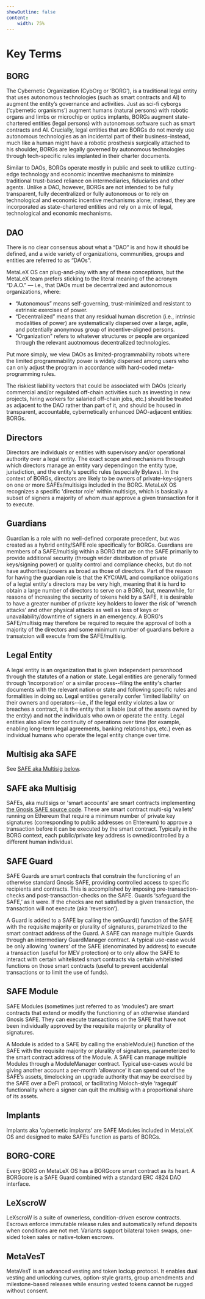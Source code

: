 ```yaml
---
showOutline: false
content: 
    width: 75%
---
```


# Key Terms

## BORG ### 

The Cybernetic Organization (CybOrg or ‘BORG’), is a traditional legal entity that uses autonomous technologies (such as smart contracts and AI) to augment the entity’s governance and activities. Just as sci-fi cyborgs (‘cybernetic organisms’) augment humans (natural persons) with robotic organs and limbs or microchip or optics implants, BORGs augment state-chartered entities (legal persons) with autonomous software such as smart contracts and AI. Crucially, legal entities that are BORGs do not merely use autonomous technologies as an incidental part of their business–instead, much like a human might have a robotic prosthesis surgically attached to his shoulder, BORGs are legally governed by autonomous technologies through tech-specific rules implanted in their charter documents.

Similar to DAOs, BORGs operate mostly in public and seek to utilize cutting-edge technology and economic incentive mechanisms to minimize traditional trust-based reliance on intermediaries, fiduciaries and other agents. Unlike a DAO, however, BORGs are not intended to be fully transparent, fully decentralized or fully autonomous or to rely on technological and economic incentive mechanisms alone; instead, they are incorporated as state-chartered entities and rely on a mix of legal, technological and economic mechanisms.

## DAO ### 

There is no clear consensus about what a “DAO” is and how it should be defined, and a wide variety of organizations, communities, groups and entities are referred to as “DAOs”. 

MetaLeX OS can plug-and-play with any of these conceptions, but the MetaLeX team prefers sticking to the literal meaning of the acronym “D.A.O.” — i.e., that DAOs must be decentralized and autonomous organizations, where:
 * “Autonomous” means self-governing, trust-minimized and resistant to extrinsic exercises of power. 
 * “Decentralized” means that any residual human discretion (i.e., intrinsic modalities of power) are systematically dispersed over a large, agile, and potentially anonymous group of incentive-aligned persons.
 * "Organization" refers to whatever structures or people are organized through the relevant auotnomous decentralized technologies. 

Put more simply, we view DAOs as limited-programmability robots where the limited programmability power is widely dispersed among users who can only adjust the program in accordance with hard-coded meta-programming rules.

The riskiest liability vectors that could be associated with DAOs (clearly commercial and/or regulated off-chain activities such as investing in new projects, hiring workers for salaried off-chain jobs, etc.) should be treated as adjacent to the DAO rather than part of it, and should be housed in transparent, accountable, cybernetically enhanced DAO-adjacent entities: BORGs.

## Directors ### 

Directors are individuals or entities with supervisory and/or operational authority over a legal entity. The exact scope and mechanisms through which directors manage an entity vary dependingon the entity type, jurisdiction, and the entity's specific rules (especially Bylaws). In the context of BORGs, directors are likely to be owners of private-key-signers on one or more SAFEs/multisigs included in the BORG. MetaLeX OS recognizes a specific 'director role' within multisigs, which is basically a subset of signers a majority of whom *must* approve a given transaction for it to execute. 

## Guardians ### 

Guardian is a role with no well-defined corporate precedent, but was created as a hybrid entity/SAFE role specifically for BORGs. Guardians are members of a SAFE/multisig within a BORG that are on the SAFE primarily to provide additional security (through wider distribution of private keys/signing power) or quality control and compliance checks, but do not have authorities/powers as broad as those of directors. Part of the reason for having the guardian role is that the KYC/AML and compliance obligations of a legtal entity's directors may be very high, meaning that it is hard to obtain a large number of directors to serve on a BORG, but, meanwhile, for reasons of increasing the security of tokens held by a SAFE, it is desirable to have a greater number of private key holders to lower the risk of 'wrench attacks' and other physical attacks as well as loss of keys or unavailability/downtime of signers in an emergency. A BORG's SAFE/multisig may therefore be required to require the approval of both a majority of the directors and some minimum number of guardians before a transatcion will execute from the SAFE/multisig. 

## Legal Entity ### 

A legal entity is an organization that is given independent personhood through the statutes of a nation or state. Legal entities are generally formed through 'incorporation' or a similar process--filing the entity's charter documents with the relevant nation or state and following specific rules and formalities in doing so. Legal entities generally confer 'limited liability' on their owners and operators--i.e., if the legal entity violates a law or breaches a contract, it is the entity that is liable (out of the assets owned by the entity) and not the individuals who own or operate the entity. Legal entities also allow for continuity of operations over time (for example, enabling long-term legal agreements, banking relationships, etc.) even as individual humans who operate the legal entity change over time. 

## Multisig aka SAFE ###

See [SAFE aka Multisig below](). 

## SAFE aka Multisig ###

SAFEs, aka multisigs or 'smart accounts' are smart contracts implementing [the Gnosis SAFE source code](https://github.com/safe-global/safe-smart-account). These are smart contract multi-sig 'wallets' running on Ethereum that require a minimum number of private key signatures (corresponding to public addresses on Ehtereum) to approve a transaction before it can be executed by the smart contract. Typically in the BORG context, each public/private key address is owned/controlled by a different human individual. 

## SAFE Guard ###

SAFE Guards are smart contracts that constrain the functioning of an otherwise standard Gnosis SAFE, providing controlled access to specific recipients and contracts. This is accomplished by imposing pre-transaction-checks and post-transaction-checks on the SAFE. Guards ‘safeguard the SAFE,’ as it were. If the checks are not satisfied by a given transaction, the transaction will not execute (aka ‘reversion’). 

A Guard is added to a SAFE by calling the setGuard() function of the SAFE with the requisite majority or plurality of signatures, parametrized to the smart contract address of the Guard. A SAFE can manage multiple Guards through an intermediary GuardManager contract. A typical use-case would be only allowing ‘owners’ of the SAFE (denominated by address) to execute a transaction (useful for MEV protection) or to only allow the SAFE to interact with certain whitelisted smart contracts via certain whitelisted functions on those smart contracts (useful to prevent accidental transactions or to limit the use of funds). 

## SAFE Module ###

SAFE Modules (sometimes just referred to as 'modules') are smart contracts that extend or modify the functioning of an otherwise standard Gnosis SAFE. They can execute transactions on the SAFE that have not been individually approved by the requisite majority or plurality of signatures. 

A Module is added to a SAFE by calling the enableModule() function of the SAFE with the requisite majority or plurality of signatures, parameterized to the smart contract address of the Module. A SAFE can manage multiple Modules through a ModuleManager contract. Typical use-cases would be giving another account a per-month ‘allowance’ it can spend out of the SAFE’s assets, timelocking an upgrade authority that may be exercised by the SAFE over a DeFi protocol, or facilitating Moloch-style ‘ragequit’ functionality where a signer can quit the multisig with a proportional share of its assets. 

## Implants ###

Implants aka 'cybernetic implants' are SAFE Modules included in MetaLeX OS and designed to make SAFEs function as parts of BORGs. 

## BORG-CORE ###

Every BORG on MetaLeX OS has a BORGcore smart contract as its heart. A BORGcore is a SAFE Guard combined with a standard ERC 4824 DAO interface.

## LeXscroW ###

LeXscroW is a suite of ownerless, condition-driven escrow contracts. Escrows enforce immutable release rules and automatically refund deposits when conditions are not met. Variants support bilateral token swaps, one-sided token sales or native-token escrows.

## MetaVesT ###

MetaVesT is an advanced vesting and token lockup protocol. It enables dual vesting and unlocking curves, option-style grants, group amendments and milestone-based releases while ensuring vested tokens cannot be rugged without consent.

